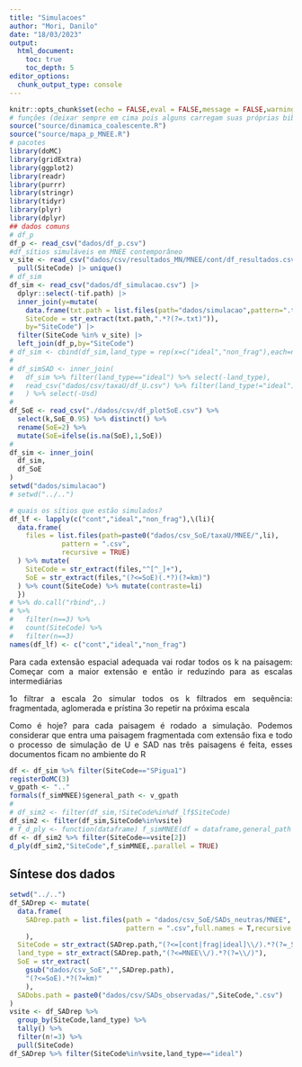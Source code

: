 ```yaml
---
title: "Simulacoes"
author: "Mori, Danilo"
date: "18/03/2023"
output: 
  html_document:
    toc: true
    toc_depth: 5
editor_options: 
  chunk_output_type: console
---
```


<style>
body {
text-align: justify}
</style>

```r
knitr::opts_chunk$set(echo = FALSE,eval = FALSE,message = FALSE,warning = FALSE)
# funções (deixar sempre em cima pois alguns carregam suas próprias bibliotecas)
source("source/dinamica_coalescente.R")
source("source/mapa_p_MNEE.R")
# pacotes
library(doMC)
library(gridExtra)
library(ggplot2)
library(readr)
library(purrr)
library(stringr)
library(tidyr)
library(plyr)
library(dplyr)
## dados comuns
# df_p
df_p <- read_csv("dados/df_p.csv")
#df_sítios simuláveis em MNEE contemporâneo
v_site <- read_csv("dados/csv/resultados_MN/MNEE/cont/df_resultados.csv") |> 
  pull(SiteCode) |> unique()
# df_sim
df_sim <- read_csv("dados/df_simulacao.csv") |> 
  dplyr::select(-tif.path) |> 
  inner_join(y=mutate(
    data.frame(txt.path = list.files(path="dados/simulacao",pattern=".txt")),
    SiteCode = str_extract(txt.path,".*?(?=.txt)")),
    by="SiteCode") |> 
  filter(SiteCode %in% v_site) |>
  left_join(df_p,by="SiteCode")
# df_sim <- cbind(df_sim,land_type = rep(x=c("ideal","non_frag"),each=nrow(df_sim)))
#
# df_simSAD <- inner_join(
#   df_sim %>% filter(land_type=="ideal") %>% select(-land_type),
#   read_csv("dados/csv/taxaU/df_U.csv") %>% filter(land_type!="ideal")
#   ) %>% select(-Usd)
#
df_SoE <- read_csv("./dados/csv/df_plotSoE.csv") %>% 
  select(k,SoE_0.95) %>% distinct() %>% 
  rename(SoE=2) %>% 
  mutate(SoE=ifelse(is.na(SoE),1,SoE))
#
df_sim <- inner_join(
  df_sim,
  df_SoE
)
setwd("dados/simulacao")
# setwd("../..")
```



```r
# quais os sítios que estão simulados?
df_lf <- lapply(c("cont","ideal","non_frag"),\(li){
  data.frame(
    files = list.files(path=paste0("dados/csv_SoE/taxaU/MNEE/",li),
             pattern = ".csv",
             recursive = TRUE)
  ) %>% mutate(
    SiteCode = str_extract(files,"^[^_]+"),
    SoE = str_extract(files,"(?<=SoE)(.*?)(?=km)")
  ) %>% count(SiteCode) %>% mutate(contraste=li)
  }) 
# %>% do.call("rbind",.) 
# %>% 
#   filter(n==3) %>% 
#   count(SiteCode) %>% 
#   filter(n==3)
names(df_lf) <- c("cont","ideal","non_frag")
```

Para cada extensão espacial adequada vai rodar todos os k na paisagem:
Começar com a maior extensão e então ir reduzindo para as escalas intermediárias 

1o filtrar a escala
2o simular todos os k filtrados em sequência: fragmentada, aglomerada e prístina
3o repetir na próxima escala

Como é hoje?
para cada paisagem é rodado a simulação.
Podemos considerar que entra uma paisagem fragmentada com extensão fixa e todo o processo de
simulação de U e SAD nas três paisagens é feita, esses documentos ficam no ambiente do R




```r
df <- df_sim %>% filter(SiteCode=="SPigua1")
registerDoMC(3)
v_gpath <- ".."
formals(f_simMNEE)$general_path <- v_gpath
#
# df_sim2 <- filter(df_sim,!SiteCode%in%df_lf$SiteCode)
df_sim2 <- filter(df_sim,SiteCode%in%vsite)
# f_d_ply <- function(dataframe) f_simMNEE(df = dataframe,general_path = v_gpath)
df <- df_sim2 %>% filter(SiteCode==vsite[2])
d_ply(df_sim2,"SiteCode",f_simMNEE,.parallel = TRUE)
```


## Síntese dos dados

```r
setwd("../..")
df_SADrep <- mutate(
  data.frame(
    SADrep.path = list.files(path = "dados/csv_SoE/SADs_neutras/MNEE",
                             pattern = ".csv",full.names = T,recursive = T)
    ),
  SiteCode = str_extract(SADrep.path,"(?<=[cont|frag|ideal]\\/).*?(?=_So)"),
  land_type = str_extract(SADrep.path,"(?<=MNEE\\/).*?(?=\\/)"),
  SoE = str_extract(
    gsub("dados/csv_SoE","",SADrep.path),
    "(?<=SoE).*?(?=km)"
    ),
  SADobs.path = paste0("dados/csv/SADs_observadas/",SiteCode,".csv")
)
vsite <- df_SADrep %>% 
  group_by(SiteCode,land_type) %>% 
  tally() %>% 
  filter(n!=3) %>% 
  pull(SiteCode)
df_SADrep %>% filter(SiteCode%in%vsite,land_type=="ideal")
```


